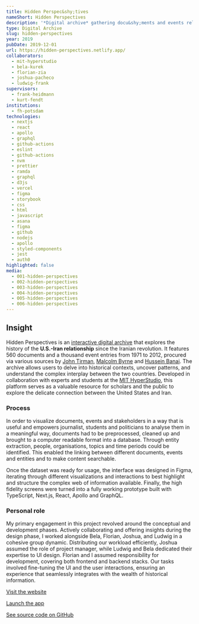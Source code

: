 ```yaml
---
title: Hidden Perspec&shy;tives
nameShort: Hidden Perspectives
description: '*Digital archive* gathering docu&shy;ments and events relating to the *U.S. – Iran* political relationship.'
type: Digital Archive
slug: hidden-perspectives
year: 2019
pubDate: 2019-12-01
url: https://hidden-perspectives.netlify.app/
collaborators:
  - mit-hyperstudio
  - bela-kurek
  - florian-zia
  - joshua-pacheco
  - ludwig-frank
supervisors:
  - frank-heidmann
  - kurt-fendt
institutions:
  - fh-potsdam
technologies:
  - nextjs
  - react
  - apollo
  - graphql
  - github-actions
  - eslint
  - github-actions
  - nvm
  - prettier
  - ramda
  - graphql
  - d3js
  - vercel
  - figma
  - storybook
  - css
  - html
  - javascript
  - asana
  - figma
  - github
  - nodejs
  - apollo
  - styled-components
  - jest
  - auth0
highlighted: false
media:
  - 001-hidden-perspectives
  - 002-hidden-perspectives
  - 003-hidden-perspectives
  - 004-hidden-perspectives
  - 005-hidden-perspectives
  - 006-hidden-perspectives
---
```


## Insight

Hidden Perspectives is an [interactive digital archive](https://hidden-perspectives.netlify.app/) that explores the history of the **U.S.-Iran relationship** since the Iranian revolution. It features 560 documents and a thousand event entries from 1971 to 2012, procured via various sources by [John Tirman](http://cis.mit.edu/people/john-tirman), [Malcolm Byrne](https://nsarchive.gwu.edu/about/staff/malcolm-byrne) and [Hussein Banai](http://www.indiana.edu/~intlweb/people/facprofile/hbanai.shtml). The archive allows users to delve into historical contexts, uncover patterns, and understand the complex interplay between the two countries. Developed in collaboration with experts and students at the [MIT HyperStudio](http://hyperstudio.mit.edu/), this platform serves as a valuable resource for scholars and the public to explore the delicate connection between the United States and Iran.

### Process

In order to visualize documents, events and stakeholders in a way that is useful and empowers journalist, students and politicians to analyse them in a meaningful way, documents had to be preprocessed, cleaned up and brought to a computer readable format into a database. Through entity extraction, people, organisations, topics and time periods could be identified. This enabled the linking between different documents, events and entities and to make content searchable.

Once the dataset was ready for usage, the interface was designed in Figma, iterating through different visualizations and interactions to best highlight and structure the complex web of information available. Finally, the high fidelity screens were turned into a fully working prototype built with TypeScript, Next.js, React, Apollo and GraphQL.

### Personal role

My primary engagement in this project revolved around the conceptual and development phases. Actively collaborating and offering insights during the design phase, I worked alongside Bela, Florian, Joshua, and Ludwig in a cohesive group dynamic. Distributing our workload efficiently, Joshua assumed the role of project manager, while Ludwig and Bela dedicated their expertise to UI design. Florian and I assumed responsibility for development, covering both frontend and backend stacks. Our tasks involved fine-tuning the UI and the user interactions, ensuring an experience that seamlessly integrates with the wealth of historical information.

[Visit the website](https://hidden-perspectives.netlify.com/)

[Launch the app](https://irus.vercel.app/)

[See source code on GitHub](https://github.com/vogelino/hidden-perspectives-app)
